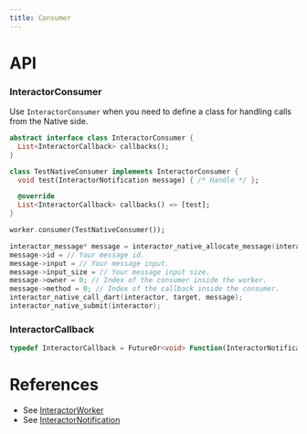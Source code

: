 ```yaml
---
title: Consumer
---
```


# API

### InteractorConsumer

Use `InteractorConsumer` when you need to define a class for handling calls from the Native side.

```dart title="Declaration"
abstract interface class InteractorConsumer {
  List<InteractorCallback> callbacks();
}
```

```dart title="Example"
class TestNativeConsumer implements InteractorConsumer {
  void test(InteractorNotification message) { /* Handle */ };

  @override
  List<InteractorCallback> callbacks() => [test];
}
```

```dart title="Registration"
worker.consumer(TestNativeConsumer());
```

```c title="Calling"
interactor_message* message = interactor_native_allocate_message(interactor);
message->id = // Your message id.
message->input = // Your message input.
message->input_size = // Your message input size.
message->owner = 0; // Index of the consumer inside the worker.
message->method = 0; // Index of the callback inside the consumer. 
interactor_native_call_dart(interactor, target, message);
interactor_native_submit(interactor);
```

### InteractorCallback
```dart title="Declaration"
typedef InteractorCallback = FutureOr<void> Function(InteractorNotification notification);
```

# References
* See [InteractorWorker](worker)
* See [InteractorNotification](notification)
